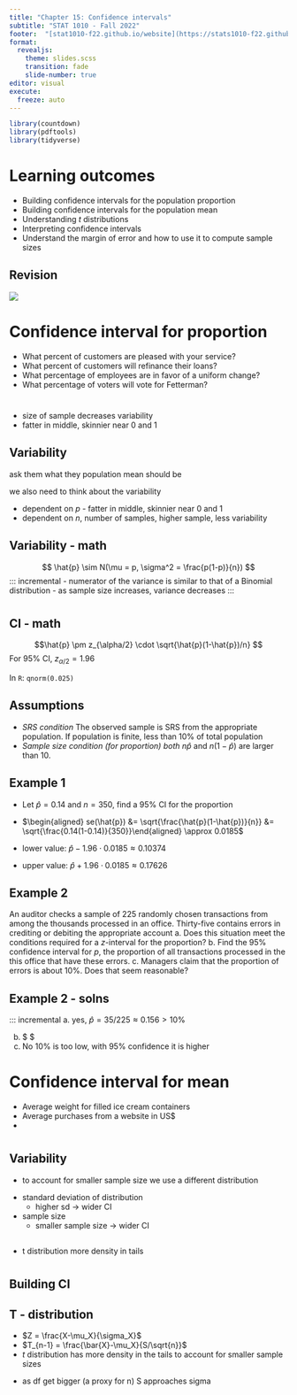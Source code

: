 ```yaml
---
title: "Chapter 15: Confidence intervals"
subtitle: "STAT 1010 - Fall 2022"
footer:  "[stat1010-f22.github.io/website](https://stats1010-f22.github.io/website/)"
format: 
  revealjs: 
    theme: slides.scss
    transition: fade
    slide-number: true
editor: visual
execute:
  freeze: auto
---
```


```r
library(countdown)
library(pdftools)
library(tidyverse)
```

# Learning outcomes

::: incremental
-   Building confidence intervals for the population proportion
-   Building confidence intervals for the population mean
-   Understanding $t$ distributions
-   Interpreting confidence intervals
-   Understand the margin of error and how to use it to compute sample sizes
:::

## Revision

![](lect_07-images/parameter_estimate.png)

# Confidence interval for proportion

::: incremental
- What percent of customers are pleased with your service?
- What percent of customers will refinance their loans?
- What percentage of employees are in favor of a uniform change?
- What percentage of voters will vote for Fetterman?
:::

#  {background-iframe="https://nzgwynn.shinyapps.io/CI_prop/"}

::: notes
- size of sample decreases variability
- fatter in middle, skinnier near 0 and 1
:::

## Variability

::: notes
ask them what they population mean should be

we also need to think about the variability
:::

::: incremental
- dependent on $p$ - fatter in middle, skinnier near 0 and 1
- dependent on $n$, number of samples, higher sample, less variability
:::

## Variability - math

$$ \hat{p} \sim N(\mu = p, \sigma^2 = \frac{p(1-p)}{n}) $$
::: incremental
- numerator of the variance is similar to that of a Binomial distribution
- as sample size increases, variance decreases
:::

# {background-iframe="https://nzgwynn.shinyapps.io/Ci_prop_with_alpha/"}

## CI - math

$$\hat{p} \pm z_{\alpha/2} \cdot \sqrt{\hat{p}(1-\hat{p})/n} $$
For $95\%$ CI, $z_{\alpha/2} = 1.96$

In `R`: `qnorm(0.025)`

## Assumptions

::: incremental 
- *SRS condition* The observed sample is SRS from the appropriate population. If population is finite, less than 10\% of total population 
- *Sample size condition (for proportion)* *both* $n\hat{p}$ and $n(1-\hat{p})$ are larger than 10.
:::

## Example 1


::: incremental
- Let $\hat{p}= 0.14$ and $n = 350$, find a $95\%$ CI for the proportion

- $\begin{aligned} se(\hat{p}) &= \sqrt{\frac{\hat{p}(1-\hat{p})}{n}} &=  \sqrt{\frac{0.14(1-0.14)}{350}}\end{aligned} \approx 0.0185$

- lower value: $\hat{p} - 1.96 \cdot 0.0185 \approx 0.10374$
- upper value: $\hat{p} + 1.96 \cdot 0.0185 \approx 0.17626$
:::

## Example 2

An auditor checks a sample of 225 randomly chosen transactions from among the thousands processed in an office. Thirty-five contains errors in crediting or debiting the appropriate account
a. Does this situation meet the conditions required for a $z$-interval for the proportion?
b. Find the $95\%$ confidence interval for $p$, the proportion of all transactions processed in the this office that have these errors.
c. Managers claim that the proportion of errors is about $10\%$. Does that seem reasonable?

## Example 2 - solns


::: incremental
a. yes, $\hat{p} = 35/225 \approx 0.156 > 10\%$ 

b. $\begin{aligned} \hat{p} \pm z_{\alpha/2} \cdot \sqrt{\hat{p}(1-\hat{p})/n} &= 0.156 \pm 1.96 \sqrt{0.156(1-0.156)/225} &=  0.156 \pm 1.96 \cdot 0.0242 &= 0.156 \pm 0.047, [0.109, 0.203]\end{aligned} $
c. No $10\%$ is too low, with $95\%$ confidence it is higher


# Confidence interval for mean
::: incremental
- Average weight for filled ice cream containers
- Average purchases from a website in US$
- 
:::


# {background-iframe="https://nzgwynn.shinyapps.io/CI_mean_std_error/"}


## Variability

::: notes
- to account for smaller sample size we use a different distribution
:::

::: incremental
- standard deviation of distribution
    - higher sd -> wider CI
- sample size
    - smaller sample size -> wider CI
:::

## {background-iframe="https://nzgwynn.shinyapps.io/t-distribution/"}

::: notes
- t distribution more density in tails
:::

# {background-iframe="https://nzgwynn.shinyapps.io/CI_mean_with_alpha/"}


## Building CI



## T - distribution


::: incremental
- $Z = \frac{X-\mu_X}{\sigma_X}$
- $T_{n-1} = \frac{\bar{X}-\mu_X}{S/\sqrt{n}}$
- $t$ distribution has more density in the tails to account for smaller sample sizes
:::




::: notes
- as df get bigger (a proxy for n) S approaches sigma
:::


